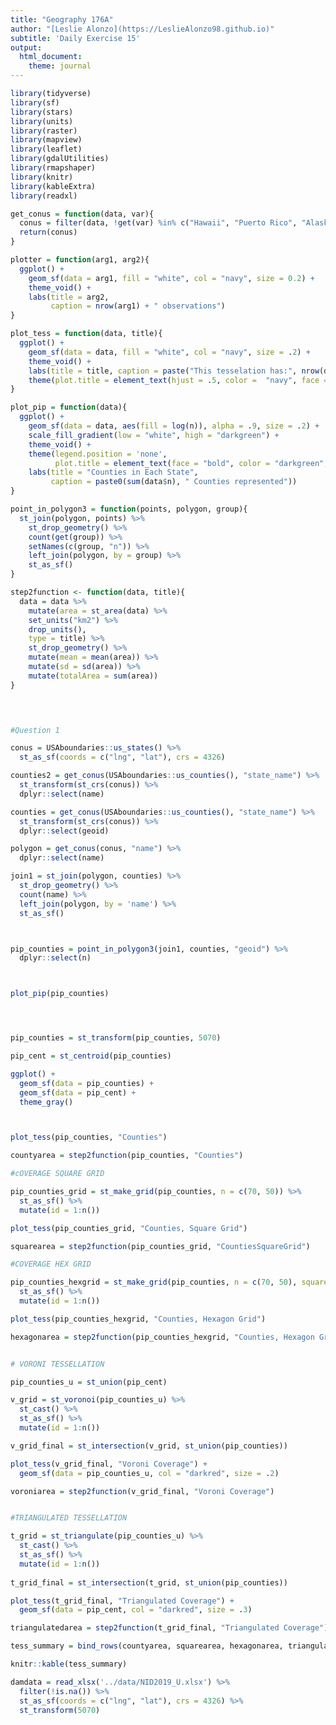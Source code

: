 ```yaml
---
title: "Geography 176A"
author: "[Leslie Alonzo](https://LeslieAlonzo98.github.io)"
subtitle: 'Daily Exercise 15'
output:
  html_document:
    theme: journal
---
```


```r
library(tidyverse)
library(sf)
library(stars)
library(units)
library(raster)
library(mapview)
library(leaflet)
library(gdalUtilities)
library(rmapshaper)
library(knitr)
library(kableExtra)
library(readxl)
```

```r
get_conus = function(data, var){
  conus = filter(data, !get(var) %in% c("Hawaii", "Puerto Rico", "Alaska"))
  return(conus)
}

plotter = function(arg1, arg2){
  ggplot() +
    geom_sf(data = arg1, fill = "white", col = "navy", size = 0.2) +
    theme_void() +
    labs(title = arg2,
         caption = nrow(arg1) + " observations")
}

plot_tess = function(data, title){
  ggplot() + 
    geom_sf(data = data, fill = "white", col = "navy", size = .2) +   
    theme_void() +
    labs(title = title, caption = paste("This tesselation has:", nrow(data), "tiles" )) +
    theme(plot.title = element_text(hjust = .5, color =  "navy", face = "bold"))
}

plot_pip = function(data){
  ggplot() +
    geom_sf(data = data, aes(fill = log(n)), alpha = .9, size = .2) +
    scale_fill_gradient(low = "white", high = "darkgreen") +
    theme_void() +
    theme(legend.position = 'none',
          plot.title = element_text(face = "bold", color = "darkgreen", hjust = .5, size = 24)) +
    labs(title = "Counties in Each State",
         caption = paste0(sum(data$n), " Counties represented"))
}

point_in_polygon3 = function(points, polygon, group){
  st_join(polygon, points) %>%
    st_drop_geometry() %>%
    count(get(group)) %>%
    setNames(c(group, "n")) %>%
    left_join(polygon, by = group) %>%
    st_as_sf()
}

step2function <- function(data, title){
  data = data %>%
    mutate(area = st_area(data) %>% 
    set_units("km2") %>% 
    drop_units(),
    type = title) %>% 
    st_drop_geometry() %>% 
    mutate(mean = mean(area)) %>% 
    mutate(sd = sd(area)) %>% 
    mutate(totalArea = sum(area))
}


  


```

```r
#Question 1

conus = USAboundaries::us_states() %>%
  st_as_sf(coords = c("lng", "lat"), crs = 4326)

counties2 = get_conus(USAboundaries::us_counties(), "state_name") %>%
  st_transform(st_crs(conus)) %>%
  dplyr::select(name)

counties = get_conus(USAboundaries::us_counties(), "state_name") %>%
  st_transform(st_crs(conus)) %>%
  dplyr::select(geoid)

polygon = get_conus(conus, "name") %>%
  dplyr::select(name)

join1 = st_join(polygon, counties) %>%
  st_drop_geometry() %>%
  count(name) %>%
  left_join(polygon, by = 'name') %>%
  st_as_sf()



pip_counties = point_in_polygon3(join1, counties, "geoid") %>% 
  dplyr::select(n)



plot_pip(pip_counties)




pip_counties = st_transform(pip_counties, 5070)

pip_cent = st_centroid(pip_counties)

ggplot() +
  geom_sf(data = pip_counties) +
  geom_sf(data = pip_cent) +
  theme_gray()



plot_tess(pip_counties, "Counties")

countyarea = step2function(pip_counties, "Counties")

#cOVERAGE SQUARE GRID

pip_counties_grid = st_make_grid(pip_counties, n = c(70, 50)) %>% 
  st_as_sf() %>% 
  mutate(id = 1:n())

plot_tess(pip_counties_grid, "Counties, Square Grid")

squarearea = step2function(pip_counties_grid, "CountiesSquareGrid")

#COVERAGE HEX GRID

pip_counties_hexgrid = st_make_grid(pip_counties, n = c(70, 50), square = FALSE) %>% 
  st_as_sf() %>% 
  mutate(id = 1:n())

plot_tess(pip_counties_hexgrid, "Counties, Hexagon Grid")

hexagonarea = step2function(pip_counties_hexgrid, "Counties, Hexagon Grid")


# VORONI TESSELLATION

pip_counties_u = st_union(pip_cent)

v_grid = st_voronoi(pip_counties_u) %>% 
  st_cast() %>% 
  st_as_sf() %>% 
  mutate(id = 1:n())

v_grid_final = st_intersection(v_grid, st_union(pip_counties))

plot_tess(v_grid_final, "Voroni Coverage") + 
  geom_sf(data = pip_counties_u, col = "darkred", size = .2)

voroniarea = step2function(v_grid_final, "Voroni Coverage")


#TRIANGULATED TESSELLATION

t_grid = st_triangulate(pip_counties_u) %>% 
  st_cast() %>% 
  st_as_sf() %>% 
  mutate(id = 1:n())
         
t_grid_final = st_intersection(t_grid, st_union(pip_counties))

plot_tess(t_grid_final, "Triangulated Coverage") + 
  geom_sf(data = pip_cent, col = "darkred", size = .3)

triangulatedarea = step2function(t_grid_final, "Triangulated Coverage")
```

```r
tess_summary = bind_rows(countyarea, squarearea, hexagonarea, triangulatedarea, voroniarea) 

knitr::kable(tess_summary)
```

```r
damdata = read_xlsx('../data/NID2019_U.xlsx') %>% 
  filter(!is.na()) %>% 
  st_as_sf(coords = c("lng", "lat"), crs = 4326) %>% 
  st_transform(5070)




```

